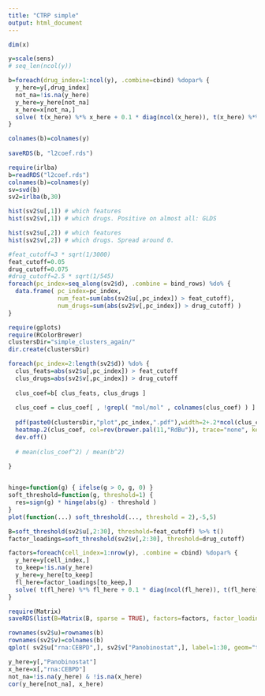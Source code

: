 ```yaml
---
title: "CTRP simple"
output: html_document
---
```


```r
dim(x)

y=scale(sens)
# seq_len(ncol(y))
```

```r
b=foreach(drug_index=1:ncol(y), .combine=cbind) %dopar% {
  y_here=y[,drug_index]
  not_na=!is.na(y_here)
  y_here=y_here[not_na]
  x_here=x[not_na,]
  solve( t(x_here) %*% x_here + 0.1 * diag(ncol(x_here)), t(x_here) %*% y_here )
}  

colnames(b)=colnames(y)
      
saveRDS(b, "l2coef.rds")
```

```r
require(irlba)
b=readRDS("l2coef.rds")
colnames(b)=colnames(y)
sv=svd(b)
sv2=irlba(b,30)

hist(sv2$u[,1]) # which features
hist(sv2$v[,1]) # which drugs. Positive on almost all: GLDS
```

```r
hist(sv2$u[,2]) # which features
hist(sv2$v[,2]) # which drugs. Spread around 0.
```

```r
#feat_cutoff=3 * sqrt(1/3000)
feat_cutoff=0.05
drug_cutoff=0.075
#drug_cutoff=2.5 * sqrt(1/545)
foreach(pc_index=seq_along(sv2$d), .combine = bind_rows) %do% {
  data.frame( pc_index=pc_index, 
              num_feat=sum(abs(sv2$u[,pc_index]) > feat_cutoff), 
              num_drugs=sum(abs(sv2$v[,pc_index]) > drug_cutoff) )
}
```

```r
require(gplots)
require(RColorBrewer)
clustersDir="simple_clusters_again/"
dir.create(clustersDir)

foreach(pc_index=2:length(sv2$d)) %do% {
  clus_feats=abs(sv2$u[,pc_index]) > feat_cutoff
  clus_drugs=abs(sv2$v[,pc_index]) > drug_cutoff
  
  clus_coef=b[ clus_feats, clus_drugs ]
  
  clus_coef = clus_coef[ , !grepl( "mol/mol" , colnames(clus_coef) ) ]
  
  pdf(paste0(clustersDir,"plot",pc_index,".pdf"),width=2+.2*ncol(clus_coef),height=2+.2*nrow(clus_coef))
  heatmap.2(clus_coef, col=rev(brewer.pal(11,"RdBu")), trace="none", key=F, dendrogram="none", lwi=c(0.01,1), lhei=c(0.01,1), margins=c(10,8))
  dev.off()
  
  # mean(clus_coef^2) / mean(b^2)
  
}



```

```r
hinge=function(g) { ifelse(g > 0, g, 0) }
soft_threshold=function(g, threshold=1) {
  res=sign(g) * hinge(abs(g) - threshold ) 
}
plot(function(...) soft_threshold(..., threshold = 2),-5,5)
```

```r
B=soft_threshold(sv2$u[,2:30], threshold=feat_cutoff) %>% t()
factor_loadings=soft_threshold(sv2$v[,2:30], threshold=drug_cutoff)

factors=foreach(cell_index=1:nrow(y), .combine = cbind) %dopar% {
  y_here=y[cell_index,]
  to_keep=!is.na(y_here)
  y_here=y_here[to_keep]
  fl_here=factor_loadings[to_keep,]
  solve( t(fl_here) %*% fl_here + 0.1 * diag(ncol(fl_here)), t(fl_here) %*% y_here )
}
```

```r
require(Matrix)
saveRDS(list(B=Matrix(B, sparse = TRUE), factors=factors, factor_loadings=Matrix(factor_loadings, sparse = TRUE)), file="ctrp_simple_init.rds")
```

```r
rownames(sv2$u)=rownames(b)
rownames(sv2$v)=colnames(b)
qplot( sv2$u["rna:CEBPD",], sv2$v["Panobinostat",], label=1:30, geom="text") + geom_vline(xintercept = feat_cutoff) + geom_hline(yintercept = drug_cutoff)
```

```r
y_here=y[,"Panobinostat"]
x_here=x[,"rna:CEBPD"]
not_na=!is.na(y_here) & !is.na(x_here)
cor(y_here[not_na], x_here)
```
